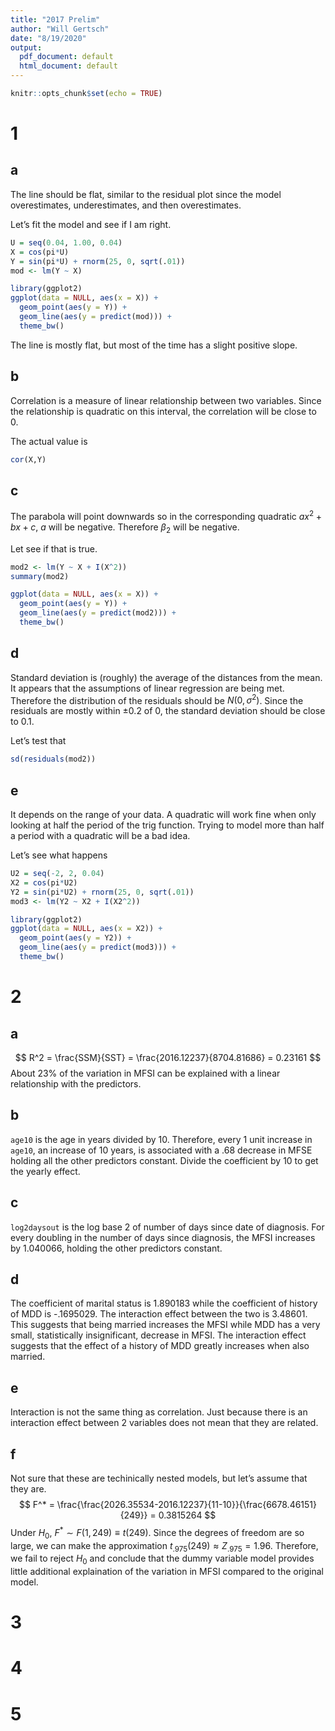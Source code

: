 ```yaml
---
title: "2017 Prelim"
author: "Will Gertsch"
date: "8/19/2020"
output:
  pdf_document: default
  html_document: default
---
```


```r
knitr::opts_chunk$set(echo = TRUE)
```

# 1
## a
The line should be flat, similar to the residual plot since the model overestimates, underestimates, and then overestimates.

Let's fit the model and see if I am right.
```r
U = seq(0.04, 1.00, 0.04)
X = cos(pi*U)
Y = sin(pi*U) + rnorm(25, 0, sqrt(.01))
mod <- lm(Y ~ X)

library(ggplot2)
ggplot(data = NULL, aes(x = X)) +
  geom_point(aes(y = Y)) +
  geom_line(aes(y = predict(mod))) +
  theme_bw()
```

The line is mostly flat, but most of the time has a slight positive slope.

## b
Correlation is a measure of linear relationship between two variables. Since the relationship is quadratic on this interval, the correlation will be close to 0.

The actual value is
```r
cor(X,Y)
```

## c
The parabola will point downwards so in the corresponding quadratic $ax^2 +bx +c$, $a$ will be negative. Therefore $\beta_2$ will be negative.

Let see if that is true.
```r
mod2 <- lm(Y ~ X + I(X^2))
summary(mod2)

ggplot(data = NULL, aes(x = X)) +
  geom_point(aes(y = Y)) +
  geom_line(aes(y = predict(mod2))) +
  theme_bw()
```
## d
Standard deviation is (roughly) the average of the distances from the mean. It appears that the assumptions of linear regression are being met. Therefore the distribution of the residuals should be $N(0, \sigma^2)$. Since the residuals are mostly within $\pm 0.2$ of 0, the standard deviation should be close to 0.1.

Let's test that
```r
sd(residuals(mod2))
```

## e
It depends on the range of your data. A quadratic will work fine when only looking at half the period of the trig function. Trying to model more than half a period with a quadratic will be a bad idea.

Let's see what happens
```r
U2 = seq(-2, 2, 0.04)
X2 = cos(pi*U2)
Y2 = sin(pi*U2) + rnorm(25, 0, sqrt(.01))
mod3 <- lm(Y2 ~ X2 + I(X2^2))

library(ggplot2)
ggplot(data = NULL, aes(x = X2)) +
  geom_point(aes(y = Y2)) +
  geom_line(aes(y = predict(mod3))) +
  theme_bw()
```

# 2
## a
$$
R^2 = \frac{SSM}{SST} = \frac{2016.12237}{8704.81686} = 0.23161
$$
About 23% of the variation in MFSI can be explained with a linear relationship with the predictors.

## b
`age10` is the age in years divided by 10. Therefore, every 1 unit increase in `age10`, an increase of 10 years, is associated with a .68 decrease in MFSE holding all the other predictors constant. Divide the coefficient by 10 to get the yearly effect.

## c
`log2daysout` is the log base 2 of number of days since date of diagnosis. For every doubling in the number of days since diagnosis, the MFSI increases by 1.040066, holding the other predictors constant.

## d
The coefficient of marital status is 1.890183 while the coefficient of history of MDD is -.1695029. The interaction effect between the two is 3.48601. This suggests that being married increases the MFSI while MDD has a very small, statistically insignificant, decrease in MFSI. The interaction effect suggests that the effect of a history of MDD greatly increases when also married.

## e
Interaction is not the same thing as correlation. Just because there is an interaction effect between 2 variables does not mean that they are related.

## f
Not sure that these are techinically nested models, but let's assume that they are.
$$
F^* = \frac{\frac{2026.35534-2016.12237}{11-10}}{\frac{6678.46151}{249}} = 0.3815264
$$
Under $H_0$, $F^* \sim F(1, 249) \equiv t(249)$. Since the degrees of freedom are so large, we can make the approximation $t_{.975}(249) \approx Z_{.975} = 1.96$. Therefore, we fail to reject $H_0$ and conclude that the dummy variable model provides little additional explaination of the variation in MFSI compared to the original model.


# 3

# 4

# 5
